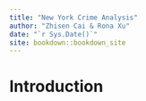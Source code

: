 ```yaml
--- 
title: "New York Crime Analysis"
author: "Zhisen Cai & Rona Xu"
date: "`r Sys.Date()`"
site: bookdown::bookdown_site
---
```


# Introduction

